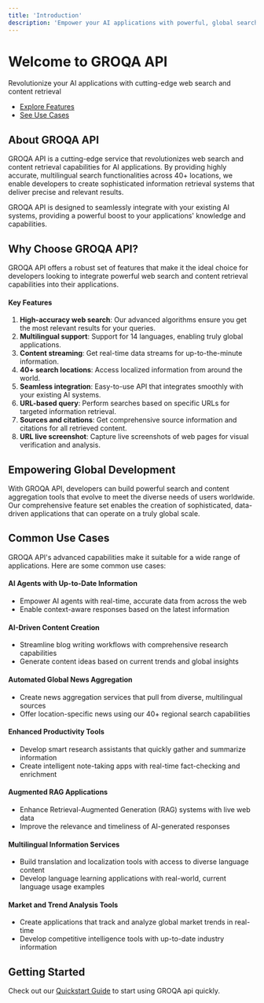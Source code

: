 ```yaml
---
title: 'Introduction'
description: 'Empower your AI applications with powerful, global search capabilities.'
---
```


# Welcome to GROQA API

Revolutionize your AI applications with cutting-edge web search and content retrieval

- [Explore Features](#key-features)
- [See Use Cases](#common-use-cases)

## About GROQA API

GROQA API is a cutting-edge service that revolutionizes web search and content retrieval capabilities for AI applications. By providing highly accurate, multilingual search functionalities across 40+ locations, we enable developers to create sophisticated information retrieval systems that deliver precise and relevant results.

<Info>
    GROQA API is designed to seamlessly integrate with your existing AI systems, providing a powerful boost to your applications' knowledge and capabilities.
</Info>

## Why Choose GROQA API?

GROQA API offers a robust set of features that make it the ideal choice for developers looking to integrate powerful web search and content retrieval capabilities into their applications.

#### Key Features

1. **High-accuracy web search**: Our advanced algorithms ensure you get the most relevant results for your queries.
2. **Multilingual support**: Support for 14 languages, enabling truly global applications.
3. **Content streaming**: Get real-time data streams for up-to-the-minute information.
4. **40+ search locations**: Access localized information from around the world.
5. **Seamless integration**: Easy-to-use API that integrates smoothly with your existing AI systems.
6. **URL-based query**: Perform searches based on specific URLs for targeted information retrieval.
7. **Sources and citations**: Get comprehensive source information and citations for all retrieved content.
8. **URL live screenshot**: Capture live screenshots of web pages for visual verification and analysis.

## Empowering Global Development

With GROQA API, developers can build powerful search and content aggregation tools that evolve to meet the diverse needs of users worldwide. Our comprehensive feature set enables the creation of sophisticated, data-driven applications that can operate on a truly global scale.

## Common Use Cases

GROQA API's advanced capabilities make it suitable for a wide range of applications. Here are some common use cases:

#### AI Agents with Up-to-Date Information
- Empower AI agents with real-time, accurate data from across the web
- Enable context-aware responses based on the latest information

#### AI-Driven Content Creation
- Streamline blog writing workflows with comprehensive research capabilities
- Generate content ideas based on current trends and global insights

#### Automated Global News Aggregation
- Create news aggregation services that pull from diverse, multilingual sources
- Offer location-specific news using our 40+ regional search capabilities

#### Enhanced Productivity Tools
- Develop smart research assistants that quickly gather and summarize information
- Create intelligent note-taking apps with real-time fact-checking and enrichment

#### Augmented RAG Applications
- Enhance Retrieval-Augmented Generation (RAG) systems with live web data
- Improve the relevance and timeliness of AI-generated responses

#### Multilingual Information Services
- Build translation and localization tools with access to diverse language content
- Develop language learning applications with real-world, current language usage examples

#### Market and Trend Analysis Tools
- Create applications that track and analyze global market trends in real-time
- Develop competitive intelligence tools with up-to-date industry information



## Getting Started
Check out our [Quickstart Guide](/quickstart) to start using GROQA api quickly.